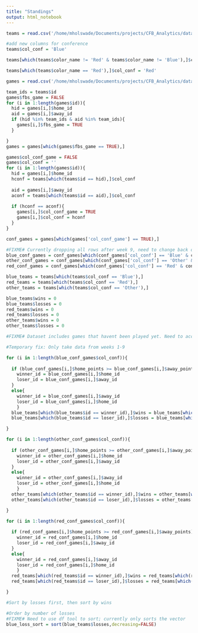 ```yaml
---
title: "Standings"
output: html_notebook
---
```


```r
teams = read.csv('/home/mholswade/Documents/projects/CFB_Analytics/data/team_colors.csv')

```

```r
#add new columns for conference
teams$col_conf = 'Blue'

teams[which(teams$color_name != 'Red' & teams$color_name != 'Blue'),]$col_conf = 'Other'

teams[which(teams$color_name == 'Red'),]$col_conf = 'Red'
```

```r
games = read.csv('/home/mholswade/Documents/projects/CFB_Analytics/data/games_mod.csv')

```

```r
team_ids = teams$id
games$fbs_game = FALSE
for (i in 1:length(games$id)){
  hid = games[i,]$home_id
  aid = games[i,]$away_id
  if (hid %in% team_ids & aid %in% team_ids){
    games[i,]$fbs_game = TRUE
  }

}
games = games[which(games$fbs_game == TRUE),]

```

```r
games$col_conf_game = FALSE
games$col_conf = ''
for (i in 1:length(games$id)){
  hid = games[i,]$home_id
  hconf = teams[which(teams$id == hid),]$col_conf
  
  aid = games[i,]$away_id
  aconf = teams[which(teams$id == aid),]$col_conf
  
  if (hconf == aconf){
    games[i,]$col_conf_game = TRUE
    games[i,]$col_conf = hconf
  }
}


```


```r
conf_games = games[which(games['col_conf_game'] == TRUE),]

#FIXME# Currently dropping all rows after week 9, need to change back once a better system is in place
blue_conf_games = conf_games[which(conf_games['col_conf'] == 'Blue' & conf_games['week'] < 10),]
other_conf_games = conf_games[which(conf_games['col_conf'] == 'Other' & conf_games['week'] < 10),]
red_conf_games = conf_games[which(conf_games['col_conf'] == 'Red' & conf_games['week'] < 10),]

```


```r
blue_teams = teams[which(teams$col_conf == 'Blue'),]
red_teams = teams[which(teams$col_conf == 'Red'),]
other_teams = teams[which(teams$col_conf == 'Other'),]
```


```r
blue_teams$wins = 0
blue_teams$losses = 0
red_teams$wins = 0
red_teams$losses = 0
other_teams$wins = 0
other_teams$losses = 0

#FIXME# Dataset includes games that havent been played yet. Need to account for this by dropping any rows with dates greater than the current date.

#Temporary fix: Only take data from weeks 1-9

for (i in 1:length(blue_conf_games$col_conf)){
  
  if (blue_conf_games[i,]$home_points >= blue_conf_games[i,]$away_points){
    winner_id = blue_conf_games[i,]$home_id
    loser_id = blue_conf_games[i,]$away_id
  }
  else{
    winner_id = blue_conf_games[i,]$away_id
    loser_id = blue_conf_games[i,]$home_id
    }
  blue_teams[which(blue_teams$id == winner_id),]$wins = blue_teams[which(blue_teams$id == winner_id),]$wins + 1
  blue_teams[which(blue_teams$id == loser_id),]$losses = blue_teams[which(blue_teams$id == loser_id),]$losses + 1

}

for (i in 1:length(other_conf_games$col_conf)){
  
  if (other_conf_games[i,]$home_points >= other_conf_games[i,]$away_points){
    winner_id = other_conf_games[i,]$home_id
    loser_id = other_conf_games[i,]$away_id
  }
  else{
    winner_id = other_conf_games[i,]$away_id
    loser_id = other_conf_games[i,]$home_id
    }
  other_teams[which(other_teams$id == winner_id),]$wins = other_teams[which(other_teams$id == winner_id),]$wins + 1
  other_teams[which(other_teams$id == loser_id),]$losses = other_teams[which(other_teams$id == loser_id),]$losses + 1

}

for (i in 1:length(red_conf_games$col_conf)){
  
  if (red_conf_games[i,]$home_points >= red_conf_games[i,]$away_points){
    winner_id = red_conf_games[i,]$home_id
    loser_id = red_conf_games[i,]$away_id
  }
  else{
    winner_id = red_conf_games[i,]$away_id
    loser_id = red_conf_games[i,]$home_id
    }
  red_teams[which(red_teams$id == winner_id),]$wins = red_teams[which(red_teams$id == winner_id),]$wins + 1
  red_teams[which(red_teams$id == loser_id),]$losses = red_teams[which(red_teams$id == loser_id),]$losses + 1

}

```

```r
#Sort by losses first, then sort by wins

#Order by number of losses 
#FIXME# Need to use df tool to sort; currently only sorts the vector
blue_loss_sort = sort(blue_teams$losses,decreasing=FALSE)

```
